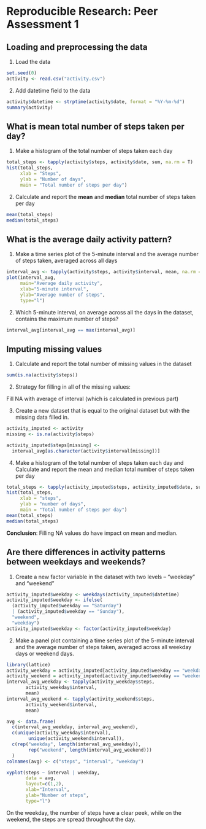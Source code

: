 # Reproducible Research: Peer Assessment 1

## Loading and preprocessing the data
1. Load the data

```r
set.seed(0)
activity <- read.csv("activity.csv")
```

2. Add datetime field to the data

```r
activity$datetime <- strptime(activity$date, format = "%Y-%m-%d")
summary(activity)
```

## What is mean total number of steps taken per day?
1. Make a histogram of the total number of steps taken each day

```r
total_steps <- tapply(activity$steps, activity$date, sum, na.rm = T)
hist(total_steps, 
     xlab = "Steps",
     ylab = "Number of days",
     main = "Total number of steps per day")
```

2. Calculate and report the **mean** and **median** total number of steps taken per day

```r
mean(total_steps)
median(total_steps)
```


## What is the average daily activity pattern?
1. Make a time series plot of the 5-minute interval and the average number of steps taken, averaged across all days

```r
interval_avg <- tapply(activity$steps, activity$interval, mean, na.rm = T)
plot(interval_avg,
     main="Average daily activity",
     xlab="5-minute interval",
     ylab="Average number of steps",
     type="l")
```

2. Which 5-minute interval, on average across all the days in the dataset, contains the maximum number of steps?

```r
interval_avg[interval_avg == max(interval_avg)]
```

## Imputing missing values
1. Calculate and report the total number of missing values in the dataset

```r
sum(is.na(activity$steps))
```

2. Strategy for filling in all of the missing values:

Fill NA with average of interval (which is calculated in previous part)

3. Create a new dataset that is equal to the original dataset but with the missing data filled in.

```r
activity_imputed <- activity
missing <- is.na(activity$steps)

activity_imputed$steps[missing] <- 
  interval_avg[as.character(activity$interval[missing])]
```

4. Make a histogram of the total number of steps taken each day and Calculate and report the mean and median total number of steps taken per day

```r
total_steps <- tapply(activity_imputed$steps, activity_imputed$date, sum)
hist(total_steps, 
     xlab = "steps",
     ylab = "number of days",
     main = "Total number of steps per day")
mean(total_steps)
median(total_steps)
```

**Conclusion**: Filling NA values do have impact on mean and median.

## Are there differences in activity patterns between weekdays and weekends?
1. Create a new factor variable in the dataset with two levels – “weekday” and “weekend”

```r
activity_imputed$weekday <- weekdays(activity_imputed$datetime)
activity_imputed$weekday <- ifelse(
  (activity_imputed$weekday == "Saturday") 
  | (activity_imputed$weekday == "Sunday"),
  "weekend",
  "weekday")
activity_imputed$weekday <- factor(activity_imputed$weekday)
```

2. Make a panel plot containing a time series plot of the 5-minute interval and the average number of steps taken, averaged across all weekday days or weekend days.

```r
library(lattice)
activity_weekday = activity_imputed[activity_imputed$weekday == "weekday",]
activity_weekend = activity_imputed[activity_imputed$weekday == "weekend",]
interval_avg_weekday <- tapply(activity_weekday$steps,
       activity_weekday$interval,
       mean)
interval_avg_weekend <- tapply(activity_weekend$steps,
       activity_weekend$interval,
       mean)

avg <- data.frame(
  c(interval_avg_weekday, interval_avg_weekend),
  c(unique(activity_weekday$interval),
        unique(activity_weekend$interval)),
  c(rep("weekday", length(interval_avg_weekday)),
        rep("weekend", length(interval_avg_weekend)))
  )
colnames(avg) <- c("steps", "interval", "weekday")

xyplot(steps ~ interval | weekday,
       data = avg,
       layout=c(1,2),
       xlab="Interval",
       ylab="Number of steps",
       type="l")
```
On the weekday, the number of steps have a clear peek, while on the weekend, the steps are spread throughout the day.
